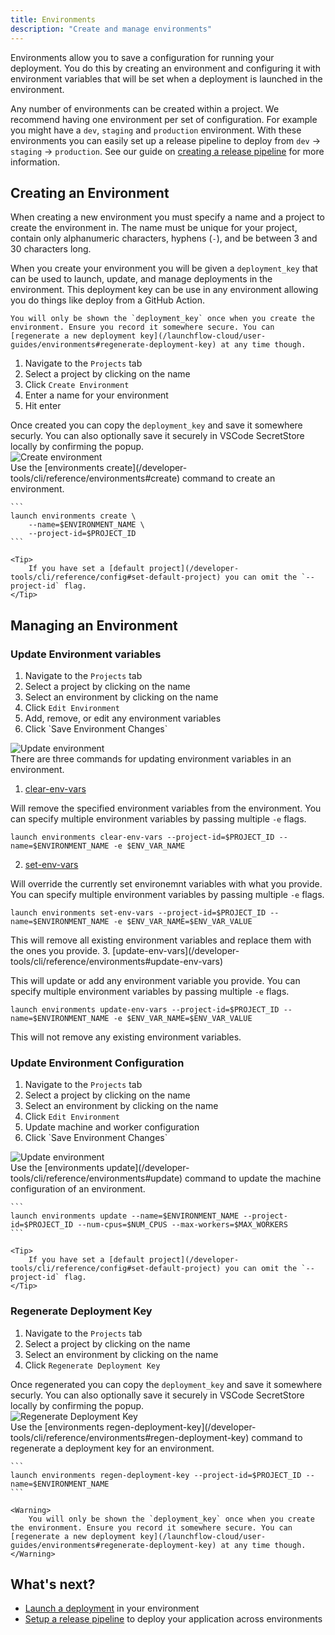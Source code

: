 ```yaml
---
title: Environments
description: "Create and manage environments"
---
```


Environments allow you to save a configuration for running your deployment. You do this by creating an environment and configuring it with environment variables that will be set when a deployment is launched in the environment.

Any number of environments can be created within a project. We recommend having one environment per set of configuration. For example you might have a `dev`, `staging` and `production` environment. With these environments you can easily set up a release pipeline to deploy from `dev` -> `staging` -> `production`. See our guide on [creating a release pipeline](/launchflow-cloud/user-guides/setup-a-release-pipeline) for more information.


## Creating an Environment

When creating a new environment you must specify a name and a project to create the environment in. The name must be unique for your project, contain only alphanumeric characters, hyphens (`-`), and be between 3 and 30 characters long.

When you create your environment you will be given a `deployment_key` that can be used to launch, update, and manage deployments in the environment. This deployment key can be use in any environment allowing you do things like deploy from a GitHub Action.

<Warning>

    You will only be shown the `deployment_key` once when you create the environment. Ensure you record it somewhere secure. You can [regenerate a new deployment key](/launchflow-cloud/user-guides/environments#regenerate-deployment-key) at any time though.

</Warning>

<Tabs>
  <Tab title="VS Code Extension">
<div className="grid sm:grid-cols-2 space-x-2">
  <div>
  <ol>
      <li>Navigate to the <code>Projects</code> tab</li>
      <li>Select a project by clicking on the name</li>
      <li>Click <code>Create Environment</code></li>
      <li>Enter a name for your environment</li>
      <li>Hit enter</li>
   </ol>
   <Note>
      Once created you can copy the <code>deployment_key</code> and save it somewhere securly. You can also optionally save it securely in VSCode SecretStore locally by confirming the popup. 
   </Note>
   </div>
  <div>
   <Frame className="tailwind styles sm:hidden">
      <img style={{maxHeight: "500px", margin: 0}} alt="Create environment"src="/images/created-environment.png"/>
   </Frame>
   </div>
</div>
  </Tab>
  <Tab title="CLI">
    Use the [environments create](/developer-tools/cli/reference/environments#create) command to create an environment.

    ```
    launch environments create \
        --name=$ENVIRONMENT_NAME \
        --project-id=$PROJECT_ID
    ```

    <Tip>
        If you have set a [default project](/developer-tools/cli/reference/config#set-default-project) you can omit the `--project-id` flag.
    </Tip>
  </Tab>
</Tabs>

## Managing an Environment

### Update Environment variables

<Tabs>
  <Tab title="VS Code Extension">
<div className="grid sm:grid-cols-2">
  <div>
    <ol>
        <li>Navigate to the <code>Projects</code> tab</li>
        <li>Select a project by clicking on the name</li>
        <li>Select an environment by clicking on the name</li>
        <li>Click <code>Edit Environment</code></li>
        <li>Add, remove, or edit any environment variables</li>
        <li>Click `Save Environment Changes`</li>
    </ol>
   </div>
  <div>
    <Frame className="tailwind styles sm:hidden">
      <img style={{maxHeight: "500px", margin: 0}} alt="Update environment"src="/images/update-environment.png"/>
    </Frame>
  </div>
</div>
  </Tab>
  <Tab title="CLI">
  There are three commands for updating environment variables in an environment.

  1. [clear-env-vars](/developer-tools/cli/reference/environments#update-env-vars)

  Will remove the specified environment variables from the environment. You can specify multiple environment variables by passing multiple `-e` flags.

  ```
  launch environments clear-env-vars --project-id=$PROJECT_ID --name=$ENVIRONMENT_NAME -e $ENV_VAR_NAME
  ```

  2. [set-env-vars](/developer-tools/cli/reference/environments#set-env-vars)

  Will override the currently set environemnt variables with what you provide. You can specify multiple environment variables by passing multiple `-e` flags.

  ```
  launch environments set-env-vars --project-id=$PROJECT_ID --name=$ENVIRONMENT_NAME -e $ENV_VAR_NAME=$ENV_VAR_VALUE
  ```

  <Warning>
    This will remove all existing environment variables and replace them with the ones you provide.
  </Warning>
  3. [update-env-vars](/developer-tools/cli/reference/environments#update-env-vars)

  This will update or add any environment variable you provide. You can specify multiple environment variables by passing multiple `-e` flags.

  ```
  launch environments update-env-vars --project-id=$PROJECT_ID --name=$ENVIRONMENT_NAME -e $ENV_VAR_NAME=$ENV_VAR_VALUE
  ```
  
  <Note>
    This will not remove any existing environment variables.
  </Note>
  </Tab>
</Tabs>

### Update Environment Configuration

<Tabs>
  <Tab title="VS Code Extension">
    <div className="grid sm:grid-cols-2">
      <div>
        <ol>
            <li>Navigate to the <code>Projects</code> tab</li>
            <li>Select a project by clicking on the name</li>
            <li>Select an environment by clicking on the name</li>
            <li>Click <code>Edit Environment</code></li>
            <li>Update machine and worker configuration</li>
            <li>Click `Save Environment Changes`</li>
        </ol>
      </div>
      <div>
        <Frame className="tailwind styles sm:hidden">
          <img style={{maxHeight: "500px", margin: 0}} alt="Update environment"src="/images/update-environment.png"/>
        </Frame>
      </div>
    </div>
  </Tab>
  <Tab title="CLI">
    Use the [environments update](/developer-tools/cli/reference/environments#update) command to update the machine configuration of an environment.

    ```
    launch environments update --name=$ENVIRONMENT_NAME --project-id=$PROJECT_ID --num-cpus=$NUM_CPUS --max-workers=$MAX_WORKERS
    ```

    <Tip>
        If you have set a [default project](/developer-tools/cli/reference/config#set-default-project) you can omit the `--project-id` flag.
    </Tip>
  </Tab>
</Tabs>

### Regenerate Deployment Key

<Tabs>
  <Tab title="VS Code Extension">
    <div className="grid sm:grid-cols-2 space-x-2">
      <div>
        <ol>
            <li>Navigate to the <code>Projects</code> tab</li>
            <li>Select a project by clicking on the name</li>
            <li>Select an environment by clicking on the name</li>
            <li>Click <code>Regenerate Deployment Key</code></li>
        </ol>
        <Note>
            Once regenerated you can copy the <code>deployment_key</code> and save it somewhere securly. You can also optionally save it securely in VSCode SecretStore locally by confirming the popup. 
        </Note>
      </div>
      <div>
        <Frame className="tailwind styles sm:hidden">
          <img style={{maxHeight: "500px", margin: 0}} alt="Regenerate Deployment Key"src="/images/regenerate-dkey.png"/>
        </Frame>
      </div>
    </div>
  </Tab>
  <Tab title="CLI">
    Use the [environments regen-deployment-key](/developer-tools/cli/reference/environments#regen-deployment-key) command to regenerate a deployment key for an environment.

    ```
    launch environments regen-deployment-key --project-id=$PROJECT_ID --name=$ENVIRONMENT_NAME
    ```

    <Warning>
        You will only be shown the `deployment_key` once when you create the environment. Ensure you record it somewhere secure. You can [regenerate a new deployment key](/launchflow-cloud/user-guides/environments#regenerate-deployment-key) at any time though.
    </Warning>
  </Tab>
</Tabs>


## What's next?

- [Launch a deployment](/launchflow-cloud/user-guides/launch-a-deployment) in your environment
- [Setup a release pipeline](/launchflow-cloud/user-guides/setup-a-release-pipeline) to deploy your application across environments